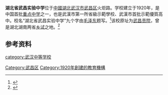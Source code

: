 {{expand|time=2018-04-03T15:14:13+00:00}}
'''湖北省武昌实验中学'''位于[[中國|中國]][[湖北|湖北]][[武汉市|武汉市]][[武昌区|武昌区]]火炬路。学校建立于1920年，是中国首批[[重点中学|重点中学]]之一，也是武漢市第一所省級示範學校、武漢市首批示範優質高中。校名“湖北省武昌实验中学”九个字由[[毛泽东|毛泽东]]题写。<ref>{{Cite web |url=http://www.whjy.net/msmx/whmxtj/15211.shtml |title=努力打造国际知名的实验教育品牌 |access-date=2007-02-02 |archive-url=https://web.archive.org/web/20070213105411/http://www.whjy.net/msmx/whmxtj/15211.shtml |archive-date=2007-02-13 |dead-url=yes }}</ref>该校原址为[[武昌|武昌]][[贡院|贡院]]，曾是湖北湖南两省[[乡试|乡试]]之地。<ref name="武汉晨报---省实验中学：武昌贡院上的现代学堂">{{cite web| url=http://www.ssyzx.com/newsContent.jsp?classid=4&id=201211022258170001| title=武汉晨报---省实验中学：武昌贡院上的现代学堂| accessdate=2012-11-02}}{{dead link|date=2018年3月 |bot=InternetArchiveBot |fix-attempted=yes }}</ref>

==参考资料==
{{Reflist|2}}


{{湖北省示范中学}}
{{Seni-stub}}
{{school-stub}}
{{wuhan-stub}}
[[category:武汉中等学校|category:武汉中等学校]]
[[Category:武昌区|Category:武昌区]]
[[Category:1920年創建的教育機構|Category:1920年創建的教育機構]]